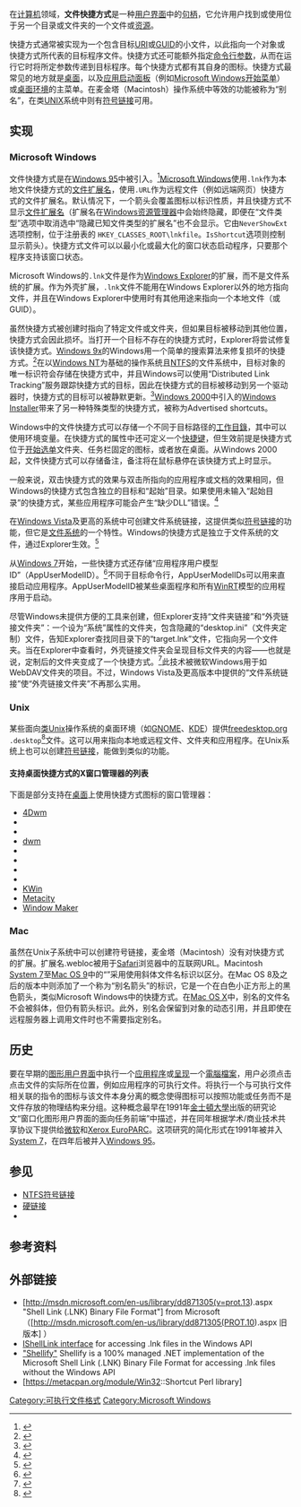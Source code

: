 {{NoteTA
|G1=IT
}}
{{校对翻译}}
在[[電腦運算|计算机]]领域，'''文件快捷方式'''是一种[[用户界面|用户界面]]中的[[句柄|句柄]]，它允许用户找到或使用位于另一个目录或文件夹的一个文件或[[資源_(計算機科學)|资源]]。

快捷方式通常被实现为一个包含目标[[统一资源标志符|URI]]或[[全局唯一标识符|GUID]]的小文件，以此指向一个对象或快捷方式所代表的目标程序文件。快捷方式还可能额外指定[[命令行界面|命令行参数]]，从而在运行它时将所定参数传递到目标程序。每个快捷方式都有其自身的图标。快捷方式最常见的地方就是[[桌面环境|桌面]]，以及[[实用程序|应用启动面板]]（例如[[Microsoft_Windows|Microsoft Windows]][[开始选单|开始菜单]]）或[[桌面环境|桌面环境]]的主菜单。在麦金塔（Macintosh）操作系统中等效的功能被称为“别名”，在类[[UNIX|UNIX]]系统中则有[[符号链接|符号链接]]可用。

== 实现 ==

=== Microsoft Windows ===
文件快捷方式是在[[Windows_95|Windows 95]]中被引入。<ref name="WinLNK">{{Citation|title=Windows Confidential: Tracking Shortcuts|date=October 2009|url=http://technet.microsoft.com/en-us/magazine/2009.10.windowsconfidential.aspx|author=Raymond Chen|magazine=TechNet Magazine|accessdate=2017-03-20|archive-date=2016-03-09|archive-url=https://web.archive.org/web/20160309061516/https://technet.microsoft.com/en-us/magazine/2009.10.windowsconfidential.aspx|dead-url=no}}</ref>[[Microsoft_Windows|Microsoft Windows]]使用<tt>.lnk</tt>作为本地文件快捷方式的[[文件扩展名|文件扩展名]]，使用<tt>.</tt><tt>URL</tt>作为远程文件（例如远端网页）快捷方式的文件扩展名。默认情况下，一个箭头会覆盖图标以标识性质，并且快捷方式不显示[[文件扩展名|文件扩展名]]（扩展名在[[Windows资源管理器|Windows资源管理器]]中会始终隐藏，即便在“文件类型”选项中取消选中“隐藏已知文件类型的扩展名”也不会显示。它由<tt>NeverShowExt</tt>选项控制，位于注册表的 <tt>HKEY_CLASSES_ROOT\lnkfile</tt>。<tt>IsShortcut</tt>选项则控制显示箭头）。快捷方式文件可以以最小化或最大化的窗口状态启动程序，只要那个程序支持该窗口状态。

Microsoft Windows的<tt>.lnk</tt>文件是作为[[檔案總管|Windows Explorer]]的扩展，而不是文件系统的扩展。作为外壳扩展，<tt>.lnk</tt>文件不能用在Windows Explorer以外的地方指向文件，并且在Windows Explorer中使用时有其他用途来指向一个本地文件（或GUID）{{what}}。

虽然快捷方式被创建时指向了特定文件或文件夹，但如果目标被移动到其他位置，快捷方式会因此损坏。当打开一个目标不存在的快捷方式时，Explorer将尝试修复该快捷方式。[[Windows_9x|Windows 9x]]的Windows用一个简单的搜索算法来修复损坏的快捷方式。<ref name="WinLNK">{{Citation|title=Windows Confidential: Tracking Shortcuts|date=October 2009|url=http://technet.microsoft.com/en-us/magazine/2009.10.windowsconfidential.aspx|author=Raymond Chen|magazine=TechNet Magazine}}</ref>在以[[Windows_NT|Windows NT]]为基础的操作系统且[[NTFS|NTFS]]的文件系统中，目标对象的唯一标识符会存储在快捷方式中，并且Windows可以使用“Distributed Link Tracking”服务跟踪快捷方式的目标，因此在快捷方式的目标被移动到另一个驱动器时，快捷方式的目标可以被静默更新。<ref>{{Cite web |url=http://support.microsoft.com/kb/312403 |title=Distributed Link Tracking on Windows-based domain controllers |accessdate=2017-03-20 |archive-date=2015-02-25 |archive-url=https://web.archive.org/web/20150225220835/http://support.microsoft.com/KB/312403 |dead-url=no }}</ref>[[Windows_2000|Windows 2000]]中引入的[[Windows_Installer|Windows Installer]]带来了另一种特殊类型的快捷方式，被称为Advertised shortcuts。

Windows中的文件快捷方式可以存储一个不同于目标路径的[[工作目錄|工作目錄]]，其中可以使用环境变量。在快捷方式的属性中还可定义一个[[快捷键|快捷键]]，但生效前提是快捷方式位于[[开始选单|开始选单]]文件夹、任务栏固定的图标，或者放在桌面。从Windows 2000起，文件快捷方式可以存储备注，备注将在鼠标悬停在该快捷方式上时显示。

一般来说，双击快捷方式的效果与双击所指向的应用程序或文档的效果相同，但Windows的快捷方式包含独立的目标和“起始”目录。如果使用未输入“起始目录”的快捷方式，某些应用程序可能会产生“缺少DLL”错误。<ref>{{Cite web |url=http://www.gearhack.com/Forums/DisplayComments.php?file=Computer%2FGames%2FDawn_of_War_-_Dark_Crusade._Error_Loading_Module |title=存档副本 |access-date=2021-12-20 |archive-date=2020-11-12 |archive-url=https://web.archive.org/web/20201112011908/http://www.gearhack.com/Forums/DisplayComments.php?file=Computer%2FGames%2FDawn_of_War_-_Dark_Crusade._Error_Loading_Module |dead-url=no }}</ref>

在[[Windows_Vista|Windows Vista]]及更高的系统中可创建文件系统链接，这提供类似[[符号链接|符号链接]]的功能，但它是[[文件系统|文件系统]]的一个特性。Windows的快捷方式是独立于文件系统的文件，通过Explorer生效。<ref>{{Citation|title=Windows Confidential: Why are Shortcuts Files?|date=September 2006|url=http://technet.microsoft.com/en-us/magazine/2006.09.windowsconfidential.aspx|author=Raymond Chen|magazine=TechNet Magazine|accessdate=2017-03-20|archive-date=2016-03-07|archive-url=https://web.archive.org/web/20160307143502/https://technet.microsoft.com/en-us/magazine/2006.09.windowsconfidential.aspx|dead-url=no}}</ref>

从[[Windows_7|Windows 7]]开始，一些快捷方式还存储“应用程序用户模型ID”（AppUserModelID）。<ref>{{cite web|url=https://msdn.microsoft.com/en-us/library/windows/desktop/dd378459(v=vs.85).aspx |title=Application User Model IDs (AppUserModelIDs) |work=MSDN |publisher=Microsoft |archive-url=https://web.archive.org/web/20150113050254/http://msdn.microsoft.com/en-us/library/windows/desktop/dd378459%28v%3Dvs.85%29.aspx |archive-date=2015-01-13 |dead-url=no }}</ref>不同于目标命令行，AppUserModelIDs可以用来直接启动应用程序。AppUserModelID被某些桌面程序和所有[[Windows_Runtime|WinRT]]模型的应用程序用于启动。

尽管Windows未提供方便的工具来创建，但Explorer支持“文件夹链接”和“外壳链接文件夹”：一个设为“系统”属性的文件夹，包含隐藏的“desktop.ini”（文件夹定制）文件，告知Explorer查找同目录下的“target.lnk”文件，它指向另一个文件夹。当在Explorer中查看时，外壳链接文件夹会呈现目标文件夹的内容——也就是说，定制后的文件夹变成了一个快捷方式。<ref>{{Cite web |url=http://www.techrepublic.com/article/manually-creating-junction-points-in-windows-xp/5388706 |title=Manually creating junction points in Windows XP |access-date=2017-03-20 |archive-date=2017-05-20 |archive-url=https://web.archive.org/web/20170520183244/http://www.techrepublic.com/article/manually-creating-junction-points-in-windows-xp/5388706/ |dead-url=no }}</ref>此技术被微软Windows用于如WebDAV文件夹的项目。不过，Windows Vista及更高版本中提供的“文件系统链接”使“外壳链接文件夹”不再那么实用。

=== Unix ===
某些面向[[类Unix|类Unix]]操作系统的桌面环境（如[[GNOME|GNOME]]、[[KDE|KDE]]）提供[[freedesktop.org|freedesktop.org]] <tt>.desktop</tt><ref>{{cite web|url=http://standards.freedesktop.org/desktop-entry-spec/latest/|title=Desktop Entry Specification|accessdate=2015-07-28|publisher=freedesktop.org|website=freedesktop.org|archive-date=2019-09-22|archive-url=https://web.archive.org/web/20190922081549/https://standards.freedesktop.org/desktop-entry-spec/latest/|dead-url=no}}</ref>文件。这可以用来指向本地或远程文件、文件夹和应用程序。在Unix系统上也可以创建[[符号链接|符号链接]]，能做到类似的功能。

==== 支持桌面快捷方式的X窗口管理器的列表 ====
下面是部分支持在[[桌面环境|桌面]]上使用快捷方式图标的窗口管理器：
* [[4Dwm|4Dwm]]
* {{tsl|en|aewm++}}
* {{tsl|en|Cwm (window manager)||cwm}}
* [[dwm|dwm]]
* {{tsl|en|Ecomorph (window manager)||ecomorph}} 
* {{tsl|en|epiwm}}
* {{tsl|en|fpcbol}}
* {{tsl|en|ion2}}
* [[KWin|KWin]]
* [[Metacity|Metacity]]
* [[Window_Maker|Window Maker]]

=== Mac ===
虽然在Unix子系统中可以创建符号链接，麦金塔（Macintosh）没有对快捷方式的扩展。扩展名.webloc被用于[[Safari|Safari]]浏览器中的互联网URL。Macintosh [[系統7|System 7]]至[[Mac_OS_8|Mac OS 9]]中的“{{tsl|en|Alias (Mac OS)|别名 (Mac OS)|别名}}”采用使用斜体文件名标识以区分。在Mac OS 8及之后的版本中则添加了一个称为“别名箭头”的标识，它是一个在白色小正方形上的黑色箭头，类似Microsoft Windows中的快捷方式。在[[OS_X|Mac OS X]]中，别名的文件名不会被斜体，但仍有箭头标识。此外，别名会保留到对象的动态引用，并且即使在远程服务器上调用文件时也不需要指定别名{{what}}。

== 历史 ==
要在早期的[[图形用户界面|图形用户界面]]中执行一个[[应用软件|应用程序]]或[[渲染|呈现]]一个[[電腦檔案|電腦檔案]]，用户必须点击点击文件的实际所在位置，例如应用程序的可执行文件。将执行一个与可执行文件相关联的指令的图标与该文件本身分离的概念使得图标可以按照功能或任务而不是文件存放的物理结构来分组。这种概念最早在1991年[[金士頓大學|金士頓大學]]出版的研究论文“窗口化图形用户界面的面向任务前端”中描述，并在同年根据学术/商业技术共享协议下提供给[[微软|微软]]和[[帕羅奧多研究中心|Xerox EuroPARC]]。这项研究的简化形式在1991年被并入[[系統7|System 7]]，在四年后被并入[[Windows_95|Windows 95]]。

== 参见 ==
* [[NTFS符号链接|NTFS符号链接]]
* [[硬链接|硬链接]]
* {{tsl|en|Program information file|程序信息文件}}

== 参考资料 ==
{{reflist|30em}}

==外部链接==
* [http://msdn.microsoft.com/en-us/library/dd871305(v=prot.13).aspx "Shell Link (.LNK) Binary File Format"] {{Wayback|url=http://msdn.microsoft.com/en-us/library/dd871305(v=prot.13).aspx |date=20120624073332 }} from Microsoft（[http://msdn.microsoft.com/en-us/library/dd871305(PROT.10).aspx 旧版本] {{Wayback|url=http://msdn.microsoft.com/en-us/library/dd871305(PROT.10).aspx |date=20120129045241 }}）
* [https://web.archive.org/web/20080105124153/http://msdn2.microsoft.com/en-us/library/bb774950.aspx IShellLink interface] for accessing .lnk files in the Windows API
* [http://sourceforge.net/projects/shellify/ "Shellify"] {{Wayback|url=http://sourceforge.net/projects/shellify/ |date=20100730092151 }} Shellify is a 100% managed .NET implementation of the Microsoft Shell Link (.LNK) Binary File Format for accessing .lnk files without the Windows API
* [https://metacpan.org/module/Win32::Shortcut Perl library]

[[Category:可执行文件格式|Category:可执行文件格式]]
[[Category:Microsoft_Windows|Category:Microsoft Windows]]